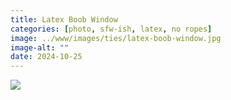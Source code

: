 ```yaml
---
title: Latex Boob Window
categories: [photo, sfw-ish, latex, no ropes]
image: ../www/images/ties/latex-boob-window.jpg
image-alt: ""
date: 2024-10-25
---
```


![](../www/images/ties/latex-boob-window.jpg)

